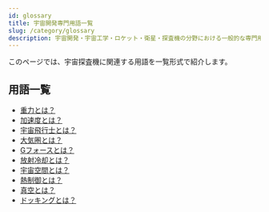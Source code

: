 ```yaml
---
id: glossary
title: 宇宙開発専門用語一覧
slug: /category/glossary
description: 宇宙開発・宇宙工学・ロケット・衛星・探査機の分野における一般的な専門用語の一覧です．意味・定義・概要・説明ページへと移ることができます．
---
```



<Head>
  <script type="application/ld+json">
    {`{
      "@context": "https://schema.org",
      "@type": "DefinedTerm",
      "name": "宇宙開発専門用語一覧",
      "inDefinedTermSet": "https://www.space-portal.org",
      "termCode": "category/glossary",
      "description": "宇宙開発・宇宙工学・ロケット・衛星・探査機の分野における一般的な専門用語の一覧です．意味・定義・概要・説明ページへと移ることができます．",
      "url": "https://www.space-portal.org/docs/category/glossary"
    }`}
  </script>
</Head>

このページでは、宇宙探査機に関連する用語を一覧形式で紹介します。

## 用語一覧

- [重力とは？](/docs/glossary/gravity)
- [加速度とは？](/docs/glossary/acceleration)
- [宇宙飛行士とは？](/docs/glossary/astronaut)
- [大気圏とは？](/docs/glossary/atmosphere)
- [Gフォースとは？](/docs/glossary/g-force)
- [放射冷却とは？](/docs/glossary/radiative-cooling)
- [宇宙空間とは？](/docs/glossary/space)
- [熱制御とは？](/docs/glossary/thermal-control)
- [真空とは？](/docs/glossary/vacuum)
- [ドッキングとは？](/docs/glossary/docking)